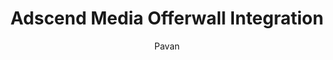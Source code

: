 ---
title: "Adscend Media Offerwall Integration"
subtitle: "Pavan"
description: "Find more info here on adding Adscend Media"
---